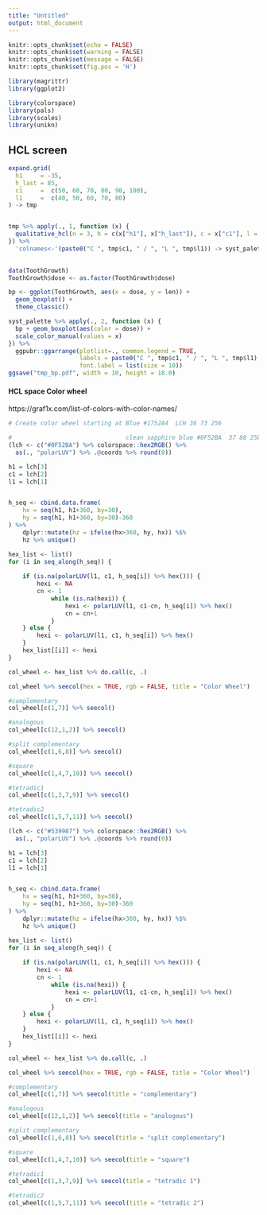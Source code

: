 ```yaml
---
title: "Untitled"
output: html_document
---
```


```r
knitr::opts_chunk$set(echo = FALSE)
knitr::opts_chunk$set(warning = FALSE)
knitr::opts_chunk$set(message = FALSE)
knitr::opts_chunk$set(fig.pos = 'H')

library(magrittr)
library(ggplot2)

library(colorspace)
library(pals)
library(scales)
library(unikn)

```



## HCL screen


```r

expand.grid(
  h1     = -35,
  h_last = 85,
  c1     =  c(50, 60, 70, 80, 90, 100),
  l1     =  c(40, 50, 60, 70, 80)
) -> tmp


tmp %>% apply(., 1, function (x) {
  qualitative_hcl(n = 3, h = c(x["h1"], x["h_last"]), c = x["c1"], l = x["l1"]) 
}) %>%
  'colnames<-'(paste0("C ", tmp$c1, " / ", "L ", tmp$l1)) -> syst_palette
  
```


```r
data(ToothGrowth)
ToothGrowth$dose <- as.factor(ToothGrowth$dose)

bp <- ggplot(ToothGrowth, aes(x = dose, y = len)) + 
  geom_boxplot() +
  theme_classic()

syst_palette %>% apply(., 2, function (x) {
  bp + geom_boxplot(aes(color = dose)) +
  scale_color_manual(values = x) 
}) %>% 
  ggpubr::ggarrange(plotlist=., common.legend = TRUE, 
                    labels = paste0("C ", tmp$c1, " / ", "L ", tmp$l1),
                    font.label = list(size = 10)) 
ggsave("tmp_bp.pdf", width = 10, height = 18.0)

```



#### HCL space Color wheel

https://graf1x.com/list-of-colors-with-color-names/


```r

# Create color wheel starting at Blue #1752A4  LCH 36 73 256

#                                clean sapphire blue #0F52BA  37 88 258
(lch <- c("#0F52BA") %>% colorspace::hex2RGB() %>%
  as(., "polarLUV") %>% .@coords %>% round(0))

h1 = lch[3]
c1 = lch[2]
l1 = lch[1]


h_seq <- cbind.data.frame(
    hx = seq(h1, h1+360, by=30),
    hy = seq(h1, h1+360, by=30)-360
) %>% 
    dplyr::mutate(hz = ifelse(hx>360, hy, hx)) %$%
    hz %>% unique()

hex_list <- list()
for (i in seq_along(h_seq)) {
    
    if (is.na(polarLUV(l1, c1, h_seq[i]) %>% hex())) {
        hexi <- NA
        cn <- 1
            while (is.na(hexi)) {
                hexi <- polarLUV(l1, c1-cn, h_seq[i]) %>% hex()
                cn = cn+1
            }
    } else {
        hexi <- polarLUV(l1, c1, h_seq[i]) %>% hex()
    }
    hex_list[[i]] <- hexi
}

col_wheel <- hex_list %>% do.call(c, .)

col_wheel %>% seecol(hex = TRUE, rgb = FALSE, title = "Color Wheel")

#complementary
col_wheel[c(1,7)] %>% seecol()

#analogous
col_wheel[c(12,1,2)] %>% seecol()

#split complementary
col_wheel[c(1,6,8)] %>% seecol()

#square
col_wheel[c(1,4,7,10)] %>% seecol()

#tetradic1
col_wheel[c(1,3,7,9)] %>% seecol()

#tetradic2
col_wheel[c(1,5,7,11)] %>% seecol()

```



```r


(lch <- c("#539987") %>% colorspace::hex2RGB() %>%
  as(., "polarLUV") %>% .@coords %>% round(0))

h1 = lch[3]
c1 = lch[2]
l1 = lch[1]


h_seq <- cbind.data.frame(
    hx = seq(h1, h1+360, by=30),
    hy = seq(h1, h1+360, by=30)-360
) %>% 
    dplyr::mutate(hz = ifelse(hx>360, hy, hx)) %$%
    hz %>% unique()

hex_list <- list()
for (i in seq_along(h_seq)) {
    
    if (is.na(polarLUV(l1, c1, h_seq[i]) %>% hex())) {
        hexi <- NA
        cn <- 1
            while (is.na(hexi)) {
                hexi <- polarLUV(l1, c1-cn, h_seq[i]) %>% hex()
                cn = cn+1
            }
    } else {
        hexi <- polarLUV(l1, c1, h_seq[i]) %>% hex()
    }
    hex_list[[i]] <- hexi
}

col_wheel <- hex_list %>% do.call(c, .)

col_wheel %>% seecol(hex = TRUE, rgb = FALSE, title = "Color Wheel")

#complementary
col_wheel[c(1,7)] %>% seecol(title = "complementary")

#analogous
col_wheel[c(12,1,2)] %>% seecol(title = "analogous")

#split complementary
col_wheel[c(1,6,8)] %>% seecol(title = "split complementary")

#square
col_wheel[c(1,4,7,10)] %>% seecol(title = "square")

#tetradic1
col_wheel[c(1,3,7,9)] %>% seecol(title = "tetradic 1")

#tetradic2
col_wheel[c(1,5,7,11)] %>% seecol(title = "tetradic 2")

```

